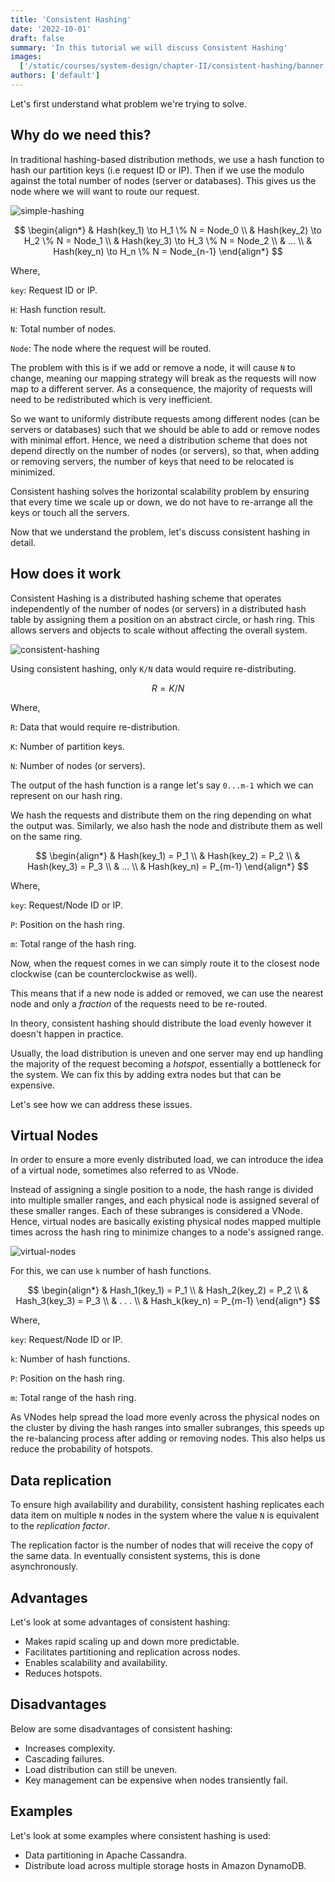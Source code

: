 ```yaml
---
title: 'Consistent Hashing'
date: '2022-10-01'
draft: false
summary: 'In this tutorial we will discuss Consistent Hashing'
images:
  ['/static/courses/system-design/chapter-II/consistent-hashing/banner.png']
authors: ['default']
---
```


Let's first understand what problem we're trying to solve.

## Why do we need this?

In traditional hashing-based distribution methods, we use a hash function to hash our partition keys (i.e request ID or IP). Then if we use the modulo against the total number of nodes (server or databases). This gives us the node where we will want to route our request.

![simple-hashing](/static/courses/system-design/chapter-II/consistent-hashing/simple-hashing.png)

$$
\begin{align*}
& Hash(key_1) \to H_1 \% N = Node_0 \\
& Hash(key_2) \to H_2 \% N = Node_1 \\
& Hash(key_3) \to H_3 \% N = Node_2 \\
& ... \\
& Hash(key_n) \to H_n \% N = Node_{n-1}
\end{align*}
$$

Where,

`key`: Request ID or IP.

`H`: Hash function result.

`N`: Total number of nodes.

`Node`: The node where the request will be routed.

The problem with this is if we add or remove a node, it will cause `N` to change, meaning our mapping strategy will break as the requests will now map to a different server. As a consequence, the majority of requests will need to be redistributed which is very inefficient.

So we want to uniformly distribute requests among different nodes (can be servers or databases) such that we should be able to add or remove nodes with minimal effort. Hence, we need a distribution scheme that does not depend directly on the number of nodes (or servers), so that, when adding or removing servers, the number of keys that need to be relocated is minimized.

Consistent hashing solves the horizontal scalability problem by ensuring that every time we scale up or down, we do not have to re-arrange all the keys or touch all the servers.

Now that we understand the problem, let's discuss consistent hashing in detail.

## How does it work

Consistent Hashing is a distributed hashing scheme that operates independently of the number of nodes (or servers) in a distributed hash table by assigning them a position on an abstract circle, or hash ring. This allows servers and objects to scale without affecting the overall system.

![consistent-hashing](/static/courses/system-design/chapter-II/consistent-hashing/consistent-hashing.png)

Using consistent hashing, only `K/N` data would require re-distributing.

$$
R = K/N
$$

Where,

`R`: Data that would require re-distribution.

`K`: Number of partition keys.

`N`: Number of nodes (or servers).

The output of the hash function is a range let's say `0...m-1` which we can represent on our hash ring.

We hash the requests and distribute them on the ring depending on what the output was. Similarly, we also hash the node and distribute them as well on the same ring.

$$
\begin{align*}
& Hash(key_1) = P_1 \\
& Hash(key_2) = P_2 \\
& Hash(key_3) = P_3 \\
& ... \\
& Hash(key_n) = P_{m-1}
\end{align*}
$$

Where,

`key`: Request/Node ID or IP.

`P`: Position on the hash ring.

`m`: Total range of the hash ring.

Now, when the request comes in we can simply route it to the closest node clockwise (can be counterclockwise as well).

This means that if a new node is added or removed, we can use the nearest node and only a _fraction_ of the requests need to be re-routed.

In theory, consistent hashing should distribute the load evenly however it doesn't happen in practice.

Usually, the load distribution is uneven and one server may end up handling the majority of the request becoming a _hotspot_, essentially a bottleneck for the system. We can fix this by adding extra nodes but that can be expensive.

Let's see how we can address these issues.

## Virtual Nodes

In order to ensure a more evenly distributed load, we can introduce the idea of a virtual node, sometimes also referred to as VNode.

Instead of assigning a single position to a node, the hash range is divided into multiple smaller ranges, and each physical node is assigned several of these smaller ranges. Each of these subranges is considered a VNode. Hence, virtual nodes are basically existing physical nodes mapped multiple times across the hash ring to minimize changes to a node's assigned range.

![virtual-nodes](/static/courses/system-design/chapter-II/consistent-hashing/virtual-nodes.png)

For this, we can use `k` number of hash functions.

$$
\begin{align*}
& Hash_1(key_1) = P_1 \\
& Hash_2(key_2) = P_2 \\
& Hash_3(key_3) = P_3 \\
& . . . \\
& Hash_k(key_n) = P_{m-1}
\end{align*}
$$

Where,

`key`: Request/Node ID or IP.

`k`: Number of hash functions.

`P`: Position on the hash ring.

`m`: Total range of the hash ring.

As VNodes help spread the load more evenly across the physical nodes on the cluster by diving the hash ranges into smaller subranges, this speeds up the re-balancing process after adding or removing nodes. This also helps us reduce the probability of hotspots.

## Data replication

To ensure high availability and durability, consistent hashing replicates each data item on multiple `N` nodes in the system where the value `N` is equivalent to the _replication factor_.

The replication factor is the number of nodes that will receive the copy of the same data. In eventually consistent systems, this is done asynchronously.

## Advantages

Let's look at some advantages of consistent hashing:

- Makes rapid scaling up and down more predictable.
- Facilitates partitioning and replication across nodes.
- Enables scalability and availability.
- Reduces hotspots.

## Disadvantages

Below are some disadvantages of consistent hashing:

- Increases complexity.
- Cascading failures.
- Load distribution can still be uneven.
- Key management can be expensive when nodes transiently fail.

## Examples

Let's look at some examples where consistent hashing is used:

- Data partitioning in Apache Cassandra.
- Distribute load across multiple storage hosts in Amazon DynamoDB.
